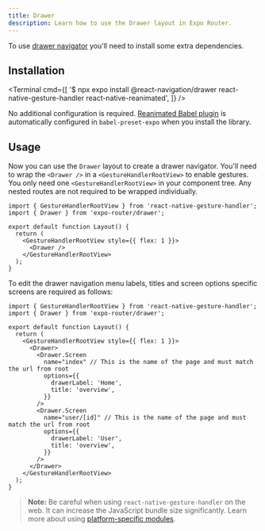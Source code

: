```yaml
---
title: Drawer
description: Learn how to use the Drawer layout in Expo Router.
---
```



To use [drawer navigator](https://reactnavigation.org/docs/drawer-based-navigation) you'll need to install some extra dependencies.

## Installation

<Terminal
  cmd={[
    '$ npx expo install @react-navigation/drawer react-native-gesture-handler react-native-reanimated',
  ]}
/>

No additional configuration is required. [Reanimated Babel plugin](https://docs.swmansion.com/react-native-reanimated/docs/fundamentals/glossary#reanimated-babel-plugin) is automatically configured in `babel-preset-expo` when you install the library.

## Usage

Now you can use the `Drawer` layout to create a drawer navigator. You'll need to wrap the `<Drawer />` in a `<GestureHandlerRootView>` to enable gestures. You only need one `<GestureHandlerRootView>` in your component tree. Any nested routes are not required to be wrapped individually.

```tsx app/_layout.tsx
import { GestureHandlerRootView } from 'react-native-gesture-handler';
import { Drawer } from 'expo-router/drawer';

export default function Layout() {
  return (
    <GestureHandlerRootView style={{ flex: 1 }}>
      <Drawer />
    </GestureHandlerRootView>
  );
}
```

To edit the drawer navigation menu labels, titles and screen options specific screens are required as follows:

```tsx app/_layout.tsx
import { GestureHandlerRootView } from 'react-native-gesture-handler';
import { Drawer } from 'expo-router/drawer';

export default function Layout() {
  return (
    <GestureHandlerRootView style={{ flex: 1 }}>
      <Drawer>
        <Drawer.Screen
          name="index" // This is the name of the page and must match the url from root
          options={{
            drawerLabel: 'Home',
            title: 'overview',
          }}
        />
        <Drawer.Screen
          name="user/[id]" // This is the name of the page and must match the url from root
          options={{
            drawerLabel: 'User',
            title: 'overview',
          }}
        />
      </Drawer>
    </GestureHandlerRootView>
  );
}
```

> **Note:** Be careful when using `react-native-gesture-handler` on the web. It can increase the JavaScript bundle size significantly. Learn more about using [platform-specific modules](/router/advanced/platform-specific-modules/).